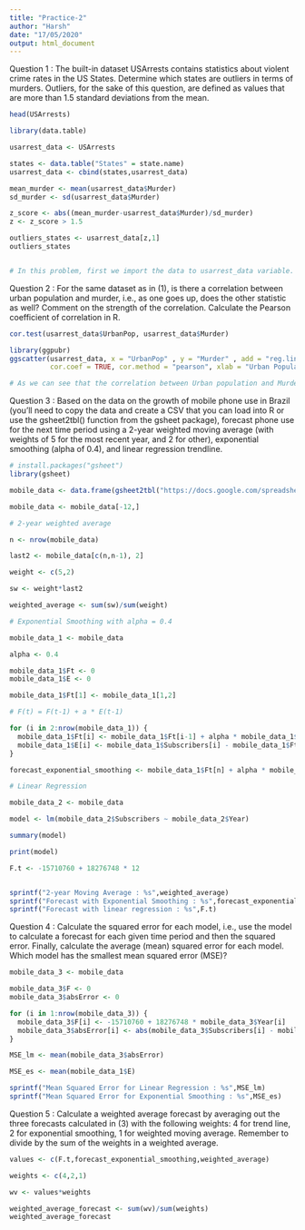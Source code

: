 ```yaml
---
title: "Practice-2"
author: "Harsh"
date: "17/05/2020"
output: html_document
---
```


Question 1 : The built-in dataset USArrests contains statistics about violent crime rates in the US States. Determine which states are outliers in terms of murders. Outliers, for the sake of this question, are defined as values that are more than 1.5 standard deviations from the mean.

```r

head(USArrests)

library(data.table)

usarrest_data <- USArrests

states <- data.table("States" = state.name)
usarrest_data <- cbind(states,usarrest_data)

mean_murder <- mean(usarrest_data$Murder)
sd_murder <- sd(usarrest_data$Murder)

z_score <- abs((mean_murder-usarrest_data$Murder)/sd_murder) 
z <- z_score > 1.5

outliers_states <- usarrest_data[z,1] 
outliers_states


# In this problem, first we import the data to usarrest_data variable. Since we don't have the state names in the data we import names from state.name dataset. Later we find the mean and std deviation to calculate z-score so that we can get the outlier states. Finally with the help of z-score we list the states that are >1.5 sd from mean.

```

Question 2 : For the same dataset as in (1), is there a correlation between urban population and murder, i.e., as one goes up, does the other statistic as well? Comment on the strength of the correlation. Calculate the Pearson coefficient of correlation in R.

```r

cor.test(usarrest_data$UrbanPop, usarrest_data$Murder)

library(ggpubr)
ggscatter(usarrest_data, x = "UrbanPop" , y = "Murder" , add = "reg.line", conf.int = TRUE, 
          cor.coef = TRUE, cor.method = "pearson", xlab = "Urban Population", ylab = "Murder")

# As we can see that the correlation between Urban population and Murder is very low (0.06). Because of this low value, we can observe in the plot that line is slightly positive. So we can conclude that as Urban population increases murder rate also increases but very slowly.

```

Question 3 : Based on the data on the growth of mobile phone use in Brazil (you'll need to copy the data and create a CSV that you can load into R or use the gsheet2tbl() function from the gsheet package), forecast phone use for the next time period using a 2-year weighted moving average (with weights of 5 for the most recent year, and 2 for other), exponential smoothing (alpha of 0.4), and linear regression trendline.

```r
# install.packages("gsheet")
library(gsheet)

mobile_data <- data.frame(gsheet2tbl("https://docs.google.com/spreadsheets/d/1tOnM9XceK4Ak8tzWQ2vDelWlJexzJiS3LbT6MN6_rW0/edit#gid=0"))

mobile_data <- mobile_data[-12,]

# 2-year weighted average

n <- nrow(mobile_data)

last2 <- mobile_data[c(n,n-1), 2]

weight <- c(5,2)

sw <- weight*last2

weighted_average <- sum(sw)/sum(weight)

# Exponential Smoothing with alpha = 0.4

mobile_data_1 <- mobile_data

alpha <- 0.4

mobile_data_1$Ft <- 0
mobile_data_1$E <- 0

mobile_data_1$Ft[1] <- mobile_data_1[1,2]

# F(t) = F(t-1) + a * E(t-1)

for (i in 2:nrow(mobile_data_1)) {
  mobile_data_1$Ft[i] <- mobile_data_1$Ft[i-1] + alpha * mobile_data_1$E[i-1]
  mobile_data_1$E[i] <- mobile_data_1$Subscribers[i] - mobile_data_1$Ft[i]
}

forecast_exponential_smoothing <- mobile_data_1$Ft[n] + alpha * mobile_data_1$E[n]

# Linear Regression 

mobile_data_2 <- mobile_data

model <- lm(mobile_data_2$Subscribers ~ mobile_data_2$Year)

summary(model)

print(model)

F.t <- -15710760 + 18276748 * 12 


sprintf("2-year Moving Average : %s",weighted_average)
sprintf("Forecast with Exponential Smoothing : %s",forecast_exponential_smoothing)
sprintf("Forecast with linear regression : %s",F.t)

```

Question 4 : Calculate the squared error for each model, i.e., use the model to calculate a forecast for each given time period and then the squared error. Finally, calculate the average (mean) squared error for each model. Which model has the smallest mean squared error (MSE)?

```r

mobile_data_3 <- mobile_data

mobile_data_3$F <- 0
mobile_data_3$absError <- 0

for (i in 1:nrow(mobile_data_3)) {
  mobile_data_3$F[i] <- -15710760 + 18276748 * mobile_data_3$Year[i]
  mobile_data_3$absError[i] <- abs(mobile_data_3$Subscribers[i] - mobile_data_3$F[i])
}

MSE_lm <- mean(mobile_data_3$absError)

MSE_es <- mean(mobile_data_1$E)

sprintf("Mean Squared Error for Linear Regression : %s",MSE_lm)
sprintf("Mean Squared Error for Exponential Smoothing : %s",MSE_es)


```

Question 5 : Calculate a weighted average forecast by averaging out the three forecasts calculated in (3) with the following weights: 4 for trend line, 2 for exponential smoothing, 1 for weighted moving average. Remember to divide by the sum of the weights in a weighted average.

```r

values <- c(F.t,forecast_exponential_smoothing,weighted_average)

weights <- c(4,2,1)

wv <- values*weights

weighted_average_forecast <- sum(wv)/sum(weights)
weighted_average_forecast


```



